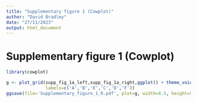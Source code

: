 ```yaml
---
title: "Supplementary figure 1 (Cowplot)"
author: "David Bradley"
date: "27/11/2023"
output: html_document
---
```


# Supplementary figure 1 (Cowplot)

```r

library(cowplot)

g <- plot_grid(supp_fig_1a_left,supp_fig_1a_right,ggplot() + theme_void(),sup_fig_1b,sup_fig_1c,ggplot() + theme_void(),rel_widths=c(1,1,0.8),nrow=2,ncol=3,
               labels=c('A','B','E','C','D','F'))
ggsave(file='Supplementary_figure_1_R.pdf', plot=g, width=8.5, height=5.0)

```




